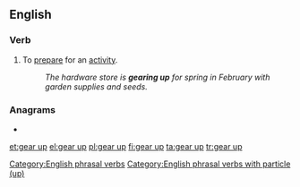 ==English==

===Verb===
{{en-verb|gears up|gearing up|geared up|geared up}}

# {{lb|en|idiomatic}} To [[prepare]] for an [[activity]].
#: ''The hardware store is '''gearing up''' for spring in February with garden supplies and seeds.''

===Anagrams===
* {{l|en|Prague}}

[[Category:English phrasal verbs]]
[[Category:English phrasal verbs with particle (up)]]

[[et:gear up]]
[[el:gear up]]
[[pl:gear up]]
[[fi:gear up]]
[[ta:gear up]]
[[tr:gear up]]